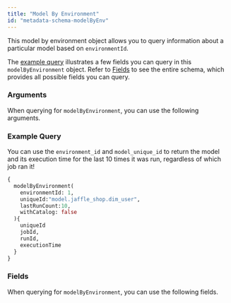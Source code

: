 ```yaml
---
title: "Model By Environment"
id: "metadata-schema-modelByEnv"
---
```



<Snippet src="available-beta-banner-metadata" />

This model by environment object allows you to query information about a particular model based on `environmentId`.

The [example query](#example-query) illustrates a few fields you can query in this `modelByEnvironment` object. Refer to [Fields](#fields) to see the entire schema, which provides all possible fields you can query.

### Arguments

When querying for `modelByEnvironment`, you can use the following arguments.

<ArgsTable queryName="modelByEnvironment" />


### Example Query

You can use the `environment_id` and `model_unique_id` to return the model and its execution time for the last 10 times it was run, regardless of which job ran it!

```graphql
{
  modelByEnvironment(
    environmentId: 1,
    uniqueId:"model.jaffle_shop.dim_user",
    lastRunCount:10,
    withCatalog: false
  ){
    uniqueId
    jobId,
    runId,
    executionTime
  }
}
```

### Fields
When querying for `modelByEnvironment`, you can use the following fields.

<SchemaTable nodeName="ModelNode" />
